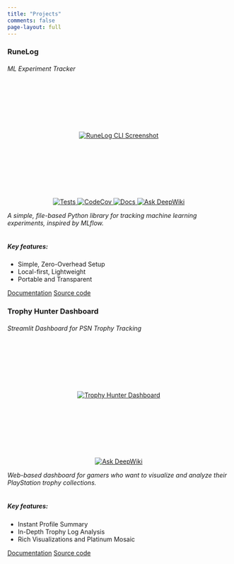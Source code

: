 ---
title: "Projects"
comments: false
page-layout: full
---

::: {.grid}

::: {.g-col-12 .g-col-md-6}

<div class="card mb-3">
<div class="card-body">
<h3 class="card-title">RuneLog</h3>
<h6 class="card-subtitle text-muted">ML Experiment Tracker</h6>
</div>

::: {.g-col-12 .g-col-md-6}

```{=html}
<a href="https://github.com/gonz4lex/runelog" target="_blank" style="display: block; text-align: center;">
  <div style="width: 100%; max-width: 100%; height: 220px; display: flex; align-items: center; justify-content: center; overflow: hidden;">
    <img src="assets/images/runelog-cli.png"
         alt="RuneLog CLI Screenshot"
         class="thumbnail-image"
         style="max-height: 100%; max-width: 100%; object-fit: contain;">
  </div>
</a>
```

:::

<br>
<!-- Badges -->
<div style="display: flex; gap: 0.5rem; align-items: center; justify-content: center;">
  <a href="https://github.com/gonz4lex/runelog/actions/workflows/tests.yml">
    <img src="https://github.com/gonz4lex/runelog/actions/workflows/tests.yml/badge.svg" alt="Tests">
  </a>
  <a href="https://codecov.io/gh/gonz4lex/runelog">
    <img src="https://codecov.io/gh/gonz4lex/runelog/branch/develop/graph/badge.svg" alt="CodeCov">
  </a>
  <a href="https://github.com/gonz4lex/runelog/actions/workflows/deploy-docs.yml">
    <img src="https://github.com/gonz4lex/runelog/actions/workflows/deploy-docs.yml/badge.svg" alt="Docs">
  </a>
  <a href="https://deepwiki.com/gonz4lex/runelog">
    <img src="https://deepwiki.com/badge.svg" alt="Ask DeepWiki">
  </a>
</div>

<div class="card-body">
<!-- <p class="card-text">Description</p> -->
_A simple, file-based Python library for tracking machine learning experiments, inspired by MLflow._
<!-- <img src="" alt="" style="max-width: 100%;"> -->
<br><br>
<h5>Key features:</h5>
</div>
<ul class="list-group list-group-flush">
<li class="list-group-item">Simple, Zero-Overhead Setup</li>
<li class="list-group-item">Local-first, Lightweight</li>
<li class="list-group-item">Portable and Transparent</li>
</ul>
<div class="card-body">
<a href="https://github.com/gonz4lex/runelog/blob/develop/docs/quickstart.md" class="card-link">Documentation</a>
<a href="https://github.com/gonz4lex/runelog" class="card-link">Source code</a>
</div>
</div>

:::

::: {.g-col-12 .g-col-md-6}

<div class="card mb-3">
<div class="card-body">
<h3 class="card-title">Trophy Hunter Dashboard</h3>
<h6 class="card-subtitle text-muted">Streamlit Dashboard for PSN Trophy Tracking</h6>
</div>

::: {.g-col-12 .g-col-md-6}

```{=html}
<a href="https://gonz4lex-trophy-hunter-dashboard-app-av0qbw.streamlit.app/" target="_blank" style="display: block; text-align: center;">
  <div style="width: 100%; max-width: 100%; height: 220px; display: flex; align-items: center; justify-content: center; overflow: hidden;">
    <img src="assets/images/ps-platinum.png"
         alt="Trophy Hunter Dashboard"
         class="thumbnail-image"
         style="max-height: 100%; max-width: 100%; object-fit: contain;">
  </div>
</a>
```

:::

<br>
<!-- Badges -->
<div style="display: flex; gap: 0.5rem; align-items: center; justify-content: center;">
  <a href="https://deepwiki.com/gonz4lex/trophy-hunter-dashboard">
    <img src="https://deepwiki.com/badge.svg" alt="Ask DeepWiki">
  </a>
</div>

<div class="card-body">
*Web-based dashboard for gamers who want to visualize and analyze their PlayStation trophy collections.*
<br><br>
<h5>Key features:</h5>
</div>
<ul class="list-group list-group-flush">
<li class="list-group-item">Instant Profile Summary</li>
<li class="list-group-item">In-Depth Trophy Log Analysis</li>
<li class="list-group-item">Rich Visualizations and Platinum Mosaic</li>
</ul>
<div class="card-body">
<a href="https://github.com/gonz4lex/trophy-hunter-dashboard/docs" class="card-link">Documentation</a>
<a href="https://github.com/gonz4lex/trophy-hunter-dashboard" class="card-link">Source code</a>
</div>
</div>

:::

:::
